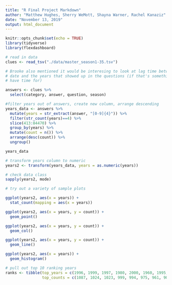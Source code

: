 ```yaml
---
title: "R Final Project Markdown"
author: "Matthew Hughes, Sherry WeMott, Shayna Warner, Rachel Kanaziz"
date: "November 13, 2019"
output: html_document
---
```


```r
knitr::opts_chunk$set(echo = TRUE)
library(tidyverse)
library(flexdashboard)
```

```r
# read in data
clues <- read_tsv("./data/master_season1-35.tsv")
```


```r

# Brooke also mentioned it would be interesing to look at lag time between air  
# date and the years that showed up in the questions (if that's something we 
# have time for)

answers <- clues %>% 
  select(category, answer, question, season)

#filter years out of answers, create new column, arrange descending
years_data <- answers %>% 
  mutate(years = str_extract(answer, "[0-9]{4}")) %>%
  filter(str_count(years)==4) %>% 
  slice(413:84470) %>% 
  group_by(years) %>% 
  mutate(count = n()) %>% 
  arrange(desc(count)) %>% 
  ungroup()

years_data
```


```r
# transform years column to numeric
years2 <- transform(years_data, years = as.numeric(years))

# check data class
sapply(years2, mode)


```


```r
# try out a variety of sample plots 

ggplot(years2, aes(x = years)) +
  stat_count(mapping = aes(x = years))

ggplot(years2, aes(x = years, y = count)) +
  geom_point()

ggplot(years2, aes(x = years, y = count)) +
  geom_col()

ggplot(years2, aes(x = years, y = count)) +
  geom_line()

ggplot(years2, aes(x = years)) +
  geom_histogram()

```  



```r
# pull out top 10 ranking years
ranks <- tibble(top_years = c(1996, 1999, 1997, 1980, 2000, 1960, 1995, 1990, 1998, 1970), 
                top_counts = c(1087, 1024, 1023, 999, 994, 975, 961, 906, 891, 868))

```



